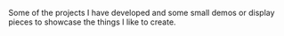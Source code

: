 Some of the projects I have developed and some small demos or display pieces to showcase the things I like to create.
